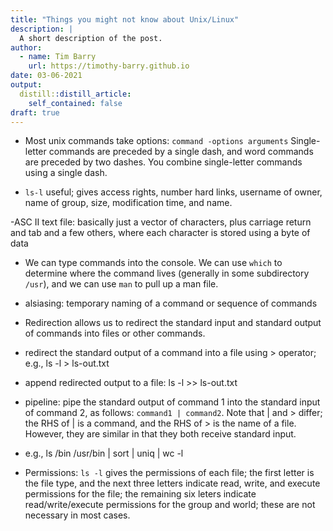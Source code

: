 ```yaml
---
title: "Things you might not know about Unix/Linux"
description: |
  A short description of the post.
author:
  - name: Tim Barry
    url: https://timothy-barry.github.io
date: 03-06-2021
output:
  distill::distill_article:
    self_contained: false
draft: true
---
```


- Most unix commands take options:
`command -options arguments`
Single-letter commands are preceded by a single dash, and word commands are preceded by two dashes.
You combine single-letter commands using a single dash.

- `ls-l` useful; gives access rights, number hard links, username of owner, name of group, size, modification time, and name.

-ASC II text file: basically just a vector of characters, plus carriage return and tab and a few others, where each character is stored using a byte of data

- We can type commands into the console. We can use `which` to determine where the command lives (generally in some subdirectory `/usr`), and we can use `man` to pull up a man file.

- alsiasing: temporary naming of a command or sequence of commands

- Redirection allows us to redirect the standard input and standard output of commands into files or other commands.

- redirect the standard output of a command into a file using > operator; e.g., ls -l > ls-out.txt
- append redirected output to a file: ls -l >> ls-out.txt
- pipeline: pipe the standard output of command 1 into the standard input of command 2, as follows: `command1 | command2`. Note that | and > differ; the RHS of | is a command, and the RHS of > is the name of a file. However, they are similar in that they both receive standard input.

- e.g., ls /bin /usr/bin | sort | uniq | wc -l

- Permissions: `ls -l` gives the permissions of each file; the first letter is the file type, and the next three letters indicate read, write, and execute permissions for the file; the remaining six leters indicate read/write/execute permissions for the group and world; these are not necessary in most cases.